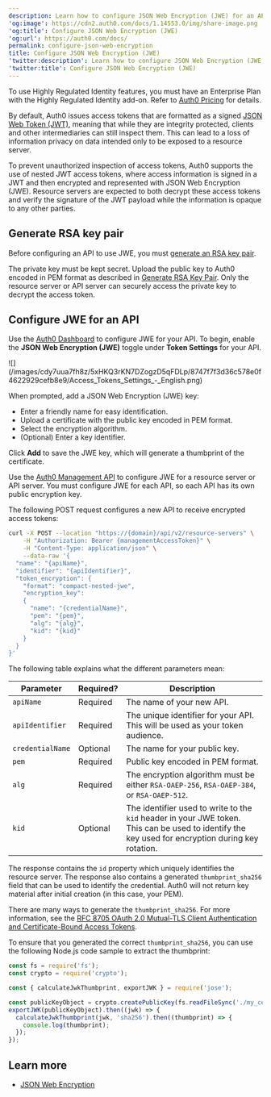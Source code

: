 ```yaml
---
description: Learn how to configure JSON Web Encryption (JWE) for an API.
'og:image': https://cdn2.auth0.com/docs/1.14553.0/img/share-image.png
'og:title': Configure JSON Web Encryption (JWE)
'og:url': https://auth0.com/docs/
permalink: configure-json-web-encryption
title: Configure JSON Web Encryption (JWE)
'twitter:description': Learn how to configure JSON Web Encryption (JWE) for an API.
'twitter:title': Configure JSON Web Encryption (JWE)
---
```

<Callout icon="file-lines" color="#0EA5E9" iconType="regular">

To use Highly Regulated Identity features, you must have an Enterprise Plan with the Highly Regulated Identity add-on. Refer to [Auth0 Pricing](https://auth0.com/pricing/) for details.

</Callout>

By default, Auth0 issues <Tooltip tip="Access Token: Authorization credential, in the form of an opaque string or JWT, used to access an API." cta="View Glossary" href="/docs/glossary?term=access+tokens">access tokens</Tooltip> that are formatted as a signed [JSON Web Token (JWT)](/docs/secure/tokens/json-web-tokens), meaning that while they are integrity protected, clients and other intermediaries can still inspect them. This can lead to a loss of information privacy on data intended only to be exposed to a <Tooltip tip="Resource Server: Server hosting protected resources. Resource servers accept and respond to protected resource requests." cta="View Glossary" href="/docs/glossary?term=resource+server">resource server</Tooltip>.

To prevent unauthorized inspection of access tokens, Auth0 supports the use of nested <Tooltip tip="JSON Web Token (JWT): Standard ID Token format (and often Access Token format) used to represent claims securely between two parties." cta="View Glossary" href="/docs/glossary?term=JWT">JWT</Tooltip> access tokens, where access information is signed in a JWT and then encrypted and represented with JSON Web Encryption (JWE). Resource servers are expected to both decrypt these access tokens and verify the signature of the JWT payload while the information is opaque to any other parties.

## Generate RSA key pair

Before configuring an API to use JWE, you must [generate an RSA key pair](/docs/secure/application-credentials/generate-rsa-key-pair).

The private key must be kept secret. Upload the public key to Auth0 encoded in PEM format as described in [Generate RSA Key Pair](/docs/secure/application-credentials/generate-rsa-key-pair). Only the resource server or API server can securely access the private key to decrypt the access token.

## Configure JWE for an API

<Tabs><Tab title="Auth0 Dashboard">

Use the [Auth0 Dashboard](https://manage.auth0.com/) to configure JWE for your API. To begin, enable the **JSON Web Encryption (JWE)** toggle under **Token Settings** for your API.

<Frame>![](/images/cdy7uua7fh8z/5xHKQ3rKN7DZogzD5qFDLp/8747f7f3d36c578e0f4622929cefb8e9/Access_Tokens_Settings_-_English.png)</Frame>

When prompted, add a JSON Web Encryption (JWE) key:

* Enter a friendly name for easy identification.
* Upload a certificate with the public key encoded in PEM format.
* Select the encryption algorithm.
* (Optional) Enter a key identifier.

Click **Add** to save the JWE key, which will generate a thumbprint of the certificate.

</Tab><Tab title="Management API">

Use the [Auth0 Management API](https://auth0.com/docs/api/management/v2) to configure JWE for a resource server or API server. You must configure JWE for each API, so each API has its own public encryption key.

The following POST request configures a new API to receive encrypted access tokens:

```bash lines
curl -X POST --location "https://{domain}/api/v2/resource-servers" \
    -H "Authorization: Bearer {managementAccessToken}" \
    -H "Content-Type: application/json" \
    --data-raw '{
  "name": "{apiName}",
  "identifier": "{apiIdentifier}",
  "token_encryption": {
    "format": "compact-nested-jwe",
    "encryption_key":
    {
      "name": "{credentialName}",
      "pem": "{pem}",
      "alg": "{alg}",
      "kid": "{kid}"
    }
  }
}'
```






The following table explains what the different parameters mean:

<table class="table"><thead>
<tr>
<th><strong>Parameter</strong></th>
<th><strong>Required?</strong></th>
<th><strong>Description</strong></th>
</tr>
</thead>
<tbody>
<tr>
<td><code>apiName</code></td>
<td>Required</td>
<td>The name of your new API.</td>
</tr>
<tr>
<td><code>apiIdentifier</code></td>
<td>Required</td>
<td>The unique identifier for your API. This will be used as your token audience.</td>
</tr>
<tr>
<td><code>credentialName</code></td>
<td>Optional</td>
<td>The name for your public key.</td>
</tr>
<tr>
<td><code>pem</code></td>
<td>Required</td>
<td>Public key encoded in PEM format.</td>
</tr>
<tr>
<td><code>alg</code></td>
<td>Required</td>
<td>The encryption algorithm must be either <code>RSA-OAEP-256</code>, <code>RSA-OAEP-384</code>, or <code>RSA-OAEP-512</code>.</td>
</tr>
<tr>
<td><code>kid</code></td>
<td>Optional</td>
<td>The identifier used to write to the <code>kid</code> header in your JWE token. This can be used to identify the key used for encryption during key rotation.</td>
</tr>
</tbody>
</table>

The response contains the `id` property which uniquely identifies the resource server. The response also contains a generated `thumbprint_sha256` field that can be used to identify the credential. Auth0 will not return key material after initial creation (in this case, your PEM).

There are many ways to generate the `thumbprint_sha256`. For more information, see the [RFC 8705 OAuth 2.0 Mutual-TLS Client Authentication and Certificate-Bound Access Tokens](https://datatracker.ietf.org/doc/html/rfc8705#name-jwt-certificate-thumbprint-).

To ensure that you generated the correct `thumbprint_sha256`, you can use the following Node.js code sample to extract the thumbprint:

```javascript lines
const fs = require('fs');
const crypto = require('crypto');

const { calculateJwkThumbprint, exportJWK } = require('jose');

const publicKeyObject = crypto.createPublicKey(fs.readFileSync('./my_cert.pem'));
exportJWK(publicKeyObject).then((jwk) => {
  calculateJwkThumbprint(jwk, 'sha256').then((thumbprint) => {
    console.log(thumbprint);
  });
});
```






</Tab></Tabs>

## Learn more

* [JSON Web Encryption](/docs/secure/tokens/access-tokens/json-web-encryption)